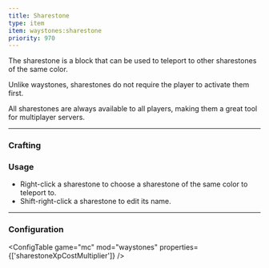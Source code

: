 ```yaml
---
title: Sharestone
type: item
item: waystones:sharestone
priority: 970
---
```



The sharestone is a block that can be used to teleport to other sharestones of the same color. 

Unlike waystones, sharestones do not require the player to activate them first.

All sharestones are always available to all players, making them a great tool for multiplayer servers.

---

### Crafting

<RecipeContainer>
    <CraftingRecipe recipe="waystones:sharestone" />
    <CraftingRecipe recipe="waystones:black_sharestone" />
    <CraftingRecipe recipe="waystones:blue_sharestone" />
    <CraftingRecipe recipe="waystones:brown_sharestone" />
    <CraftingRecipe recipe="waystones:cyan_sharestone" />
    <CraftingRecipe recipe="waystones:gray_sharestone" />
    <CraftingRecipe recipe="waystones:green_sharestone" />
    <CraftingRecipe recipe="waystones:light_blue_sharestone" />
    <CraftingRecipe recipe="waystones:light_gray_sharestone" />
    <CraftingRecipe recipe="waystones:lime_sharestone" />
    <CraftingRecipe recipe="waystones:magenta_sharestone" />
    <CraftingRecipe recipe="waystones:orange_sharestone" />
    <CraftingRecipe recipe="waystones:pink_sharestone" />
    <CraftingRecipe recipe="waystones:purple_sharestone" />
    <CraftingRecipe recipe="waystones:red_sharestone" />
    <CraftingRecipe recipe="waystones:white_sharestone" />
    <CraftingRecipe recipe="waystones:yellow_sharestone" />
    <CraftingRecipe recipe="waystones:sharestone_from_dyed" />
</RecipeContainer>

### Usage

-   Right-click a sharestone to choose a sharestone of the same color to teleport to.
-   Shift-right-click a sharestone to edit its name.

---

### Configuration

<ConfigTable game="mc" mod="waystones" properties={['sharestoneXpCostMultiplier']} />